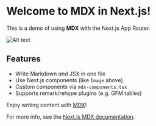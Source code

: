 # Welcome to MDX in Next.js!

This is a demo of using **MDX** with the Next.js App Router.

![Alt text](/me.jpg 'title')

## Features

- Write Markdown _and_ JSX in one file
- Use Next.js components (like `Image` above)
- Custom components via `mdx-components.tsx`
- Supports remark/rehype plugins (e.g. GFM tables)

Enjoy writing content with [MDX](https://mdxjs.com 'title')!

For more info, see the [Next.js MDX documentation](https://nextjs.org/docs/app/guides/mdx).
